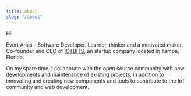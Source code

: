 ```yaml
---
title: About
slug: "/about"
---
```


Hi!

Evert Arias - Software Developer. Learner, thinker and a motivated maker.
Co-founder and CEO of [IOTBITS](https://iotbits.net), an startup company located in Tampa, Florida. 

On my spare time, I collaborate with the open source community with new developments and maintenance of existing projects, 
in addition to innovating and creating new components and tools to contribute to the IoT community and web development.